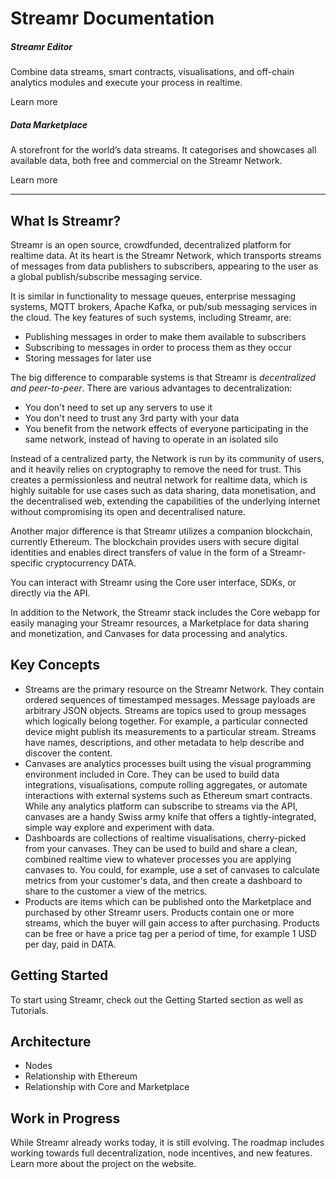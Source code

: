 




# Streamr Documentation

<div className={styles.streamrBanner}>
    <Logo color="#FF5C00" opacity="1" className={styles.logo} />
</div>

<div className={styles.panels}>
    <Panel>
        <h5>Streamr Editor</h5>
        <p>Combine data streams, smart contracts, visualisations, and off-chain analytics modules and execute your process in realtime.</p>
        <Link className={styles.link} to={formatPath(links.docs.visualEditor)}>
            Learn more
            <SvgIcon color="#FFFFFF" name="back" className={styles.forwardArrow} />
        </Link>
    </Panel>
    <Panel >
        <h5>Data Marketplace</h5>
        <p>A storefront for the world’s data streams. It categorises and showcases all available data, both free and commercial on the Streamr Network.</p>
        <Link className={styles.link} to={formatPath(links.docs.dataMarketplace)}>
            Learn more
            <SvgIcon name="back" className={styles.forwardArrow} />
        </Link>
    </Panel>
</div>

<hr />

## What Is Streamr?

Streamr is an open source, crowdfunded, decentralized platform for realtime data. At its heart is the <Link to={links.site.network}>Streamr Network</Link>, which transports <Link to={links.newdocs.streams}>streams</Link> of messages from data publishers to subscribers, appearing to the user as a global publish/subscribe messaging service.

It is similar in functionality to message queues, enterprise messaging systems, MQTT brokers, Apache Kafka, or pub/sub messaging services in the cloud. The key features of such systems, including Streamr, are:

- Publishing messages in order to make them available to subscribers
- Subscribing to messages in order to process them as they occur
- Storing messages for later use

The big difference to comparable systems is that Streamr is *decentralized and peer-to-peer*. There are various advantages to decentralization:

- You don't need to set up any servers to use it
- You don't need to trust any 3rd party with your data
- You benefit from the network effects of everyone participating in the same network, instead of having to operate in an isolated silo

Instead of a centralized party, the Network is run by its community of users, and it heavily relies on cryptography to remove the need for trust. This creates a permissionless and neutral network for realtime data, which is highly suitable for use cases such as data sharing, data monetisation, and the <Link to={links.external.decentralizedWeb}>decentralised web</Link>, extending the capabilities of the underlying internet without compromising its open and decentralised nature.

Another major difference is that Streamr utilizes a companion blockchain, currently <Link to={links.external.ethereum}>Ethereum</Link>. The blockchain provides users with secure digital identities and enables direct transfers of value in the form of a Streamr-specific cryptocurrency <Link to={links.newdocs.dataToken}>DATA</Link>.

You can interact with Streamr using the <Link to={links.newdocs.core}>Core</Link> user interface, <Link to={links.newdocs.api}>SDKs</Link>, or directly via the <Link to={links.newdocs.api}>API</Link>.

In addition to the Network, the Streamr stack includes the <Link to={links.newdocs.core}>Core webapp</Link> for easily managing your Streamr resources, a <Link to={links.newdocs.marketplace}>Marketplace</Link> for data sharing and monetization, and <Link to={links.newdocs.canvases}>Canvases</Link> for data processing and analytics.

## Key Concepts

- <Link to={links.newdocs.streams}>Streams</Link> are the primary resource on the Streamr Network. They contain ordered sequences of timestamped messages. Message payloads are arbitrary JSON objects. Streams are topics used to group messages which logically belong together. For example, a particular connected device might publish its measurements to a particular stream. Streams have names, descriptions, and other metadata to help describe and discover the content.

- <Link to={links.newdocs.canvases}>Canvases</Link> are analytics processes built using the visual programming environment included in Core. They can be used to build data integrations, visualisations, compute rolling aggregates, or automate interactions with external systems such as Ethereum smart contracts. While any analytics platform can subscribe to streams via the API, canvases are a handy Swiss army knife that offers a tightly-integrated, simple way explore and experiment with data.

- <Link to={links.newdocs.dashboards}>Dashboards</Link> are collections of realtime visualisations, cherry-picked from your canvases. They can be used to build and share a clean, combined realtime view to whatever processes you are applying canvases to. You could, for example, use a set of canvases to calculate metrics from your customer's data, and then create a dashboard to share to the customer a view of the metrics.

- <Link to={links.newdocs.products}>Products</Link> are items which can be published onto the <Link to={links.newdocs.marketplace}>Marketplace</Link> and purchased by other Streamr users. Products contain one or more streams, which the buyer will gain access to after purchasing. Products can be free or have a price tag per a period of time, for example 1 USD per day, paid in <Link to={links.newdocs.dataToken}>DATA</Link>.

## Getting Started

To start using Streamr, check out the <Link to={links.newdocs.gettingStarted}>Getting Started</Link> section as well as <Link to={links.newdocs.tutorials}>Tutorials.</Link>

## Architecture

- Nodes
- Relationship with Ethereum
- Relationship with Core and Marketplace

## Work in Progress

While Streamr already works today, it is still evolving. The roadmap includes working towards full decentralization, node incentives, and new features. Learn more about the project on the <Link to={links.streamrSite}>website</Link>.
